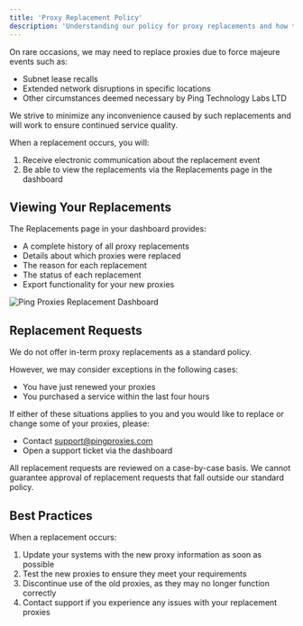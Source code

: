 ```yaml
---
title: 'Proxy Replacement Policy'
description: 'Understanding our policy for proxy replacements and how to handle replacement events'
---
```


On rare occasions, we may need to replace proxies due to force majeure events such as:

- Subnet lease recalls
- Extended network disruptions in specific locations
- Other circumstances deemed necessary by Ping Technology Labs LTD

We strive to minimize any inconvenience caused by such replacements and will work to ensure continued service quality.

When a replacement occurs, you will:

1. Receive electronic communication about the replacement event
2. Be able to view the replacements via the Replacements page in the dashboard

## Viewing Your Replacements

The Replacements page in your dashboard provides:

- A complete history of all proxy replacements
- Details about which proxies were replaced
- The reason for each replacement
- The status of each replacement
- Export functionality for your new proxies

<img src="/images/general/replacements.png" alt="Ping Proxies Replacement Dashboard" />

## Replacement Requests

We do not offer in-term proxy replacements as a standard policy. 

However, we may consider exceptions in the following cases:

- You have just renewed your proxies
- You purchased a service within the last four hours

If either of these situations applies to you and you would like to replace or change some of your proxies, please:

- Contact [support@pingproxies.com](mailto:support@pingproxies.com)
- Open a support ticket via the dashboard

<Note>
  All replacement requests are reviewed on a case-by-case basis. We cannot guarantee approval of replacement requests that fall outside our standard policy.
</Note>

## Best Practices

When a replacement occurs:

1. Update your systems with the new proxy information as soon as possible
2. Test the new proxies to ensure they meet your requirements
3. Discontinue use of the old proxies, as they may no longer function correctly
4. Contact support if you experience any issues with your replacement proxies